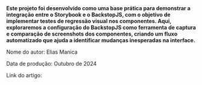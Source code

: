 
<Meta title='Configure seu Projeto para Testes de Regressão Visual' />

<div className='sb-container'>
  <b>
    Este projeto foi desenvolvido como uma base prática para demonstrar a
    integração entre o Storybook e o BackstopJS, com o objetivo de implementar
    testes de regressão visual nos componentes. Aqui, exploraremos a
    configuração do BackstopJS como ferramenta de captura e comparação de
    screenshots dos componentes, criando um fluxo automatizado que ajuda a
    identificar mudanças inesperadas na interface.
  </b>
  <p>Nome do autor: Elias Manica</p>
  <p>Data de produção: Outubro de 2024</p>
  <p>Link do artigo: </p>
</div>

<style>
  {`
  .sb-container {
    margin-bottom: 48px;
    font-size: 16px;
    line-height: 1.5;
  }
`}
</style>
